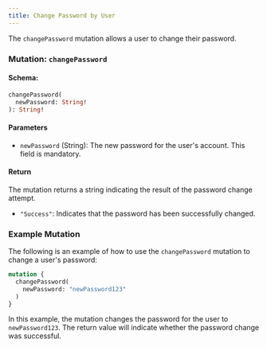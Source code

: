 ```yaml
---
title: Change Password by User
---
```



The `changePassword` mutation allows a user to change their password.

### Mutation: `changePassword`

#### Schema:
```graphql
changePassword(
  newPassword: String!
): String!
```

#### Parameters

- `newPassword` (String): The new password for the user's account. This field is mandatory.

#### Return

The mutation returns a string indicating the result of the password change attempt.

- `"Success"`: Indicates that the password has been successfully changed.

### Example Mutation

The following is an example of how to use the `changePassword` mutation to change a user's password:

```graphql
mutation {
  changePassword(
    newPassword: "newPassword123"
  )
}
```

In this example, the mutation changes the password for the user to `newPassword123`. The return value will indicate whether the password change was successful.